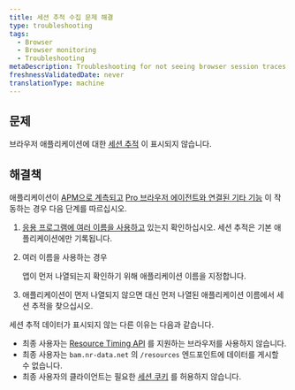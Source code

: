 ```yaml
---
title: 세션 추적 수집 문제 해결
type: troubleshooting
tags:
  - Browser
  - Browser monitoring
  - Troubleshooting
metaDescription: Troubleshooting for not seeing browser session traces.
freshnessValidatedDate: never
translationType: machine
---
```


## 문제

브라우저 애플리케이션에 대한 [세션 추적](/docs/browser/new-relic-browser/browser-pro-features/session-traces-exploring-webpages-life-cycle) 이 표시되지 않습니다.

## 해결책

애플리케이션이 [APM으로 계측되고](/docs/browser/new-relic-browser/installation-configuration/troubleshooting-browser-monitoring-installation) [Pro 브라우저 에이전트와 연결된 기타 기능](/docs/browser/new-relic-browser/browser-pro-features) 이 작동하는 경우 다음 단계를 따르십시오.

1. [응용 프로그램에 여러 이름을 사용하고](/docs/apm/new-relic-apm/installation-configuration/using-multiple-names-app) 있는지 확인하십시오. 세션 추적은 기본 애플리케이션에만 기록됩니다.

2. 여러 이름을 사용하는 경우

   <InlinePopover type="apm"/>

   앱이 먼저 나열되는지 확인하기 위해 애플리케이션 이름을 지정합니다.

3. 애플리케이션이 먼저 나열되지 않으면 대신 먼저 나열된 애플리케이션 이름에서 세션 추적을 찾으십시오.

세션 추적 데이터가 표시되지 않는 다른 이유는 다음과 같습니다.

* 최종 사용자는 [Resource Timing API](http://www.w3.org/TR/resource-timing/) 를 지원하는 브라우저를 사용하지 않습니다.
* 최종 사용자는 `bam.nr-data.net` 의 `/resources` 엔드포인트에 데이터를 게시할 수 없습니다.
* 최종 사용자의 클라이언트는 필요한 [세션 쿠키](https://docs.newrelic.com/docs/browser/browser-monitoring/page-load-timing-resources/cookie-collection-session-tracking) 를 허용하지 않습니다.